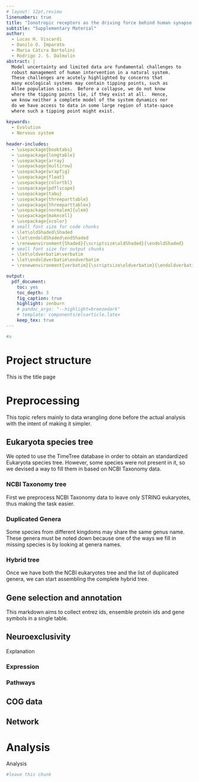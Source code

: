 ```yaml
---
# layout: 12pt,review
linenumbers: true
title: "Ionotropic receptors as the driving force behind human synapse establishment"
subtitle: "Supplementary Material"
author: 
  - Lucas H. Viscardi
  - Danilo O. Imparato
  - Maria Cátira Bortolini
  - Rodrigo J. S. Dalmolin
abstract: |
  Model uncertainty and limited data are fundamental challenges to
  robust management of human intervention in a natural system.
  These challenges are acutely highlighted by concerns that
  many ecological systems may contain tipping points, such as
  Allee population sizes.  Before a collapse, we do not know
  where the tipping points lie, if they exist at all.  Hence,
  we know neither a complete model of the system dynamics nor
  do we have access to data in some large region of state-space
  where such a tipping point might exist.
  
keywords:
  - Evolution
  - Nervous system
   
header-includes:
  - \usepackage{booktabs}
  - \usepackage{longtable}
  - \usepackage{array}
  - \usepackage{multirow}
  - \usepackage{wrapfig}
  - \usepackage{float}
  - \usepackage{colortbl}
  - \usepackage{pdflscape}
  - \usepackage{tabu}
  - \usepackage{threeparttable}
  - \usepackage{threeparttablex}
  - \usepackage[normalem]{ulem}
  - \usepackage{makecell}
  - \usepackage{xcolor}
  # small font size for code chunks
  - \let\oldShaded\Shaded
  - \let\endoldShaded\endShaded
  - \renewenvironment{Shaded}{\scriptsize\oldShaded}{\endoldShaded}
  # small font size for output chunks
  - \let\oldverbatim\verbatim
  - \let\endoldverbatim\endverbatim
  - \renewenvironment{verbatim}{\scriptsize\oldverbatim}{\endoldverbatim}

output:
  pdf_document:
    toc: yes
    toc_depth: 3
    fig_caption: true
    highlight: zenburn
    # pandoc_args: "--highlight=breezedark"
    # template: components/elsarticle.latex
    keep_tex: true
---
```

```r
#a
```

<!--- Project structure -->
**Project structure**
=====================
This is the title page

**Preprocessing**
=================
This topic refers mainly to data wrangling done before the actual analysis with the intent of making it simpler.

<!--- Eukaryota species tree -->
**Eukaryota species tree**
--------------------------
We opted to use the TimeTree database in order to obtain an standardized Eukaryota species tree. However, some species were not present in it, so we devised a way to fill them in based on NCBI Taxonomy data. 

### **NCBI Taxonomy tree**
First we preprocess NCBI Taxonomy data to leave only STRING eukaryotes, thus making the task easier.
\input{tree_ncbi.tex}
<!-- \input{download_files.tex} -->

### **Duplicated Genera**
Some species from different kingdoms may share the same genus name. These genera must be noted down because one of the ways we fill in missing species is by looking at genera names.
\input{duplicated_genera.tex}

### **Hybrid tree**
Once we have both the NCBI eukaryotes tree and the list of duplicated genera, we can start assembling the complete hybrid tree.
\input{tree_hybrid.tex}

<!--- Kegg annotation -->
**Gene selection and annotation**
---------------------------------
This markdown aims to collect entrez ids, ensemble protein ids and gene symbols in a single table.
\input{kegg.tex}

<!--- Neuroexclusivity -->
**Neuroexclusivity**
--------------------
Explanation

### **Expression**

### **Pathways**

<!--- COG data -->
**COG data**
------------

<!--- Network -->
**Network**
-----------

**Analysis**
============
Analysis

<!-- \input{download_files.tex} -->

```r
#leave this chunk
```
